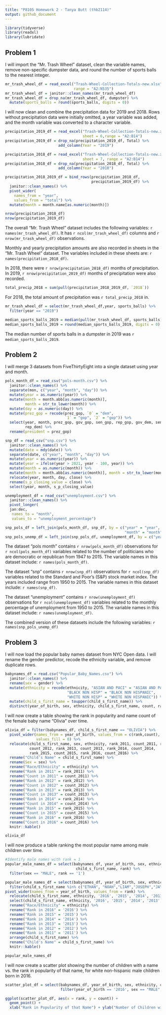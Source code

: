 ```yaml
---
title: "P8105 Homework 2 - Tanya Butt (thb2114)"
output: github_document
---
```


```r
library(tidyverse)
library(readxl)
library(lubridate)
```

## Problem 1

I will import the "Mr. Trash Wheel" dataset, clean the variable names, remove
non-specific dumpster data, and round the number of sports balls to the nearest integer.

```r
mr_trash_wheel_df = read_excel("Trash-Wheel-Collection-Totals-new.xlsx", 
                               range = "A2:N535")
mr_trash_wheel_df = janitor::clean_names(mr_trash_wheel_df) 
mr_trash_wheel_df = drop_na(mr_trash_wheel_df, dumpster) %>% 
  mutate(sports_balls = round(sports_balls, digits = 0))
```

I will now clean and combine the precipitation data for 2019 and 2018. Rows 
without precipitation data were initially omitted, a year variable was added,
and the month variable was converted to a character variable.

```r
precipitation_2019_df = read_excel("Trash-Wheel-Collection-Totals-new.xlsx",
                                   sheet = 6,range = "A2:B14") 
precipitation_2019_df = drop_na(precipitation_2019_df, Total) %>% 
                        add_column(Year = "2019")

precipitation_2018_df = read_excel("Trash-Wheel-Collection-Totals-new.xlsx",
                                   sheet = 7, range = "A2:B14") 
precipitation_2018_df = drop_na(precipitation_2018_df, Total) %>% 
                        add_column(Year = "2018")

precipitation_2018_2019_df = bind_rows(precipitation_2018_df, 
                                       precipitation_2019_df) %>% 
  janitor::clean_names() %>% 
  pivot_wider(
    names_from = "year",
    values_from = "total") %>% 
  mutate(month = month.name[as.numeric(month)])

nrow(precipitation_2018_df)
nrow(precipitation_2019_df)
```

The overall "Mr. Trash Wheel" dataset includes the following variables: `r names(mr_trash_wheel_df)`. It has `r ncol(mr_trash_wheel_df)` columns and `r nrow(mr_trash_wheel_df)` observations.

Monthly and yearly precipitation amounts are also recorded in sheets in the "Mr. Trash Wheel" dataset. The variables included in these sheets are: `r names(precipitation_2018_df)`. 

In 2018, there were `r nrow(precipitation_2018_df)` months of precipitation. In 2019, `r nrow(precipitation_2019_df)` months of precipitation were also recorded.

```r
total_precip_2018 = sum(pull(precipitation_2018_2019_df, `2018`))
```

For 2018, the total amount of precipitation was `r total_precip_2018` in.

```r
mr_trash_wheel_df = select(mr_trash_wheel_df,year, sports_balls) %>% 
  filter(year == "2019")

median_sports_balls_2019 = median(pull(mr_trash_wheel_df, sports_balls))
median_sports_balls_2019 = round(median_sports_balls_2019, digits = 0)
```

The median number of sports balls in a dumpster in 2019 was `r median_sports_balls_2019`.

## Problem 2

I will merge 3 datasets from FiveThirtyEight into a single dataset using year and month.

```r
pols_month_df = read_csv("pols-month.csv") %>% 
  janitor::clean_names() %>% 
  separate(mon, c("year", "month", "day")) %>% 
  mutate(year = as.numeric(year)) %>% 
  mutate(month = month.abb[as.numeric(month)], 
         month = str_to_lower(month)) %>% 
  mutate(day = as.numeric(day)) %>% 
  mutate(prez_gop = recode(prez_gop, `0` = "dem", 
                           `1` = "gop", `2` = "gop")) %>% 
  select(year, month, prez_gop, gov_gop, sen_gop, rep_gop, gov_dem, sen_dem, 
         rep_dem) %>% 
  rename(president = prez_gop)

snp_df = read_csv("snp.csv") %>% 
  janitor::clean_names() %>% 
  mutate(date = mdy(date)) %>% 
  separate(date, c("year", "month", "day")) %>% 
  mutate(year = as.numeric(year)) %>% 
  mutate(year = ifelse(year > 2021, year - 100, year)) %>% 
  mutate(month = as.numeric(month)) %>% 
  mutate(month = month.abb[as.numeric(month)], month = str_to_lower(month)) %>% 
  relocate(year, month, day, close) %>%
  rename(s_p_closing_value = close) %>% 
  select(year, month, s_p_closing_value)

unemployment_df = read_csv("unemployment.csv") %>% 
  janitor::clean_names() %>% 
  pivot_longer(
  jan:dec,
   names_to = "month",
   values_to = "unemployment_percentage")

snp_pols_df = left_join(pols_month_df, snp_df, by = c("year" = "year",
                                                      "month" = "month"))
snp_pols_unemp_df = left_join(snp_pols_df, unemployment_df, by = c("year" = "year", "month" = "month"))

```

The dataset "pols month" contains `r nrow(pols_month_df)` observations for `r ncol(pols_month_df)` variables related to the number of politicians who are democratic or republican from 1947 to 2015. The variable names in this dataset include: `r names(pols_month_df)`.

The dataset "snp" contains `r nrow(snp_df)` observations for `r ncol(snp_df)` variables related to the Standard and Poor's (S&P) stock market index. The years included range from 1950 to 2015. The variable names in this dataset include: `r names(snp_df)`.

The dataset "unemployment" contains `r nrow(unemployment_df)` observations for `r ncol(unemployment_df)` variables related to the monthly percentage of unemployment from 1950 to 2015. The variable names in this dataset include: `r names(unemployment_df)`.

The combined version of these datasets include the following variables: `r names(snp_pols_unemp_df)`

## Problem 3

I will now load the popular baby names dataset from NYC Open data. I will rename the gender predictor, recode the ethnicity variable, and remove duplicate rows.
```r
babynames_df = read.csv("Popular_Baby_Names.csv") %>% 
  janitor::clean_names() %>% 
  rename(sex = gender) %>% 
  mutate(ethnicity = recode(ethnicity, "ASIAN AND PACI" = "ASIAN AND PACIFIC ISLANDER",
                            "BLACK NON HISP" = "BLACK NON HISPANIC", 
                            "WHITE NON HISP" = "WHITE NON HISPANIC")) %>% 
  mutate(child_s_first_name = toupper(child_s_first_name)) %>% 
  distinct(year_of_birth, sex, ethnicity, child_s_first_name, count, rank)
```

I will now create a table showing the rank in popularity and name count of the female baby name "Olivia" over time.
```r
olivia_df = filter(babynames_df, child_s_first_name == "OLIVIA") %>% 
  pivot_wider(names_from = year_of_birth, values_from = c(rank,count),
              values_fill = 0) %>% 
  relocate(child_s_first_name, sex, ethnicity, rank_2011, count_2011, rank_2012, 
           count_2012, rank_2013, count_2013, rank_2014, count_2014,
           rank_2015, count_2015, rank_2016, count_2016) %>% 
  rename("Child's Name" = child_s_first_name) %>% 
  rename(Sex = sex) %>% 
  rename("Race/Ethnicity" = ethnicity) %>% 
  rename("Rank in 2011" = rank_2011) %>% 
  rename("Count in 2011" = count_2011) %>% 
  rename("Rank in 2012" = rank_2012) %>% 
  rename("Count in 2012" = count_2012) %>%
  rename("Rank in 2013" = rank_2013) %>% 
  rename("Count in 2013" = count_2013) %>% 
  rename("Rank in 2014" = rank_2014) %>% 
  rename("Count in 2014" = count_2014) %>%   
  rename("Rank in 2015" = rank_2015) %>% 
  rename("Count in 2015" = count_2015) %>% 
  rename("Rank in 2016" = rank_2016) %>% 
  rename("Count in 2016" = count_2016) %>% 
  knitr::kable()

olivia_df
```

I will now produce a table ranking the most popular name among male children over time.

```r
#Identify male names with rank = 1
popular_male_names_df = select(babynames_df, year_of_birth, sex, ethnicity,
                                child_s_first_name, rank) %>% 
  filter(sex == "MALE", rank == '1') 

popular_male_names_df = select(babynames_df, year_of_birth, sex, ethnicity, child_s_first_name, rank) %>% 
  filter(child_s_first_name %in% c("ETHAN", "NOAH","LIAM","JOSEPH","JAYDEN","DAVID", "RYAN","MICHAEL")) %>% 
pivot_wider(names_from = year_of_birth, values_from = rank) %>% 
  relocate(child_s_first_name, ethnicity, '2016', '2015', '2014', '2013', '2012', '2011') %>% 
  select(child_s_first_name, ethnicity, '2016', '2015', '2014', '2013', '2012', '2011') %>% 
  rename("Race/Ethnicity" = ethnicity) %>% 
  rename("Rank in 2016" = '2016') %>% 
  rename("Rank in 2015" = '2015') %>% 
  rename("Rank in 2014" = '2014') %>% 
  rename("Rank in 2013" = '2013') %>% 
  rename("Rank in 2012" = '2012') %>% 
  rename("Rank in 2011" = '2011') %>% 
  arrange(child_s_first_name) %>% 
  rename("Child's Name" = child_s_first_name) %>% 
  knitr::kable()

popular_male_names_df
```

I will now create a scatter plot showing the number of children with a name vs. the rank in popularity of that name, for white non-hispanic male children born in 2016.

```r
scatter_plot_df = select(babynames_df, year_of_birth, sex, ethnicity, child_s_first_name, rank, count) %>% 
                         filter(year_of_birth == '2016', sex == "MALE", ethnicity == "WHITE NON HISPANIC") 

ggplot(scatter_plot_df, aes(x = rank, y = count)) + 
  geom_point() +
  xlab("Rank in Popularity of that Name") + ylab("Number of Children with Name")
```

